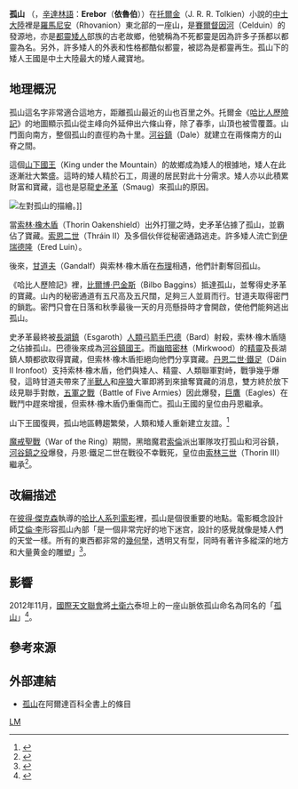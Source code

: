 {{NoteTA
|G1=LR
}}
{{Infobox Middle-earth place
|place=孤山<br>Lonely Mountain
|image=
|caption=孤山地圖。
|alias=依魯伯
|description=[[中土大陸|中土大陸]][[羅馬尼安|羅馬尼安]]東北部的一座山
|location=
|time=
|founder= 
|lord=[[都靈部族|都靈部族]]國王
|footnotes=
|books=《[[哈比人歷險記|哈比人歷險記]]》
}}
'''孤山''' （{{lang-en|'''Lonely Mountain'''}}，[[辛達林語|辛達林語]]：'''Erebor'''（'''依魯伯'''））在[[托爾金|托爾金]]（J. R. R. Tolkien）小說的[[中土大陸|中土大陸]]裡是[[羅馬尼安|羅馬尼安]]（Rhovanion）東北部的一座山，是[[賽爾督因河|賽爾督因河]]（Celduin）的發源地，亦是[[都靈_(中土大陸)|都靈]][[矮人_(中土大陸)|矮人]]部族的古老故鄉，他號稱為不死都靈是因為許多子孫都以都靈為名。另外，許多矮人的外表和性格都酷似都靈，被認為是都靈再生。孤山下的矮人王國是中土大陸最大的矮人藏寶地。

==地理概況==
孤山這名字非常適合這地方，距離孤山最近的山也百里之外。托爾金《[[哈比人歷險記|哈比人歷險記]]》的地圖顯示孤山從主峰向外延伸出六條山脊，除了春季，山頂也被雪覆蓋。山門面向南方，整個孤山的直徑約為十里。[[河谷鎮|河谷鎮]]（Dale）就建立在兩條南方的山脊之間。

這個[[山下國王|山下國王]]（King under the Mountain）的故鄉成為矮人的根據地，矮人在此逐漸壯大繁盛。這時的矮人精於石工，周邊的居民對此十分需求。矮人亦以此積累財富和寶藏，這也是惡龍[[史矛革|史矛革]]（Smaug）來孤山的原因。

[[File:LonelyMountain.jpg|左]]對孤山的描繪。]]

當[[索林·橡木盾|索林·橡木盾]]（Thorin Oakenshield）出外打獵之時，史矛革佔據了孤山，並霸佔了寶藏。[[索恩二世|索恩二世]]（Thráin II）及多個伙伴從秘密通路逃走。許多矮人流亡到[[伊瑞德隆|伊瑞德隆]]（Ered Luin）。

後來，[[甘道夫|甘道夫]]（Gandalf）與索林‧橡木盾在[[布理|布理]]相遇，他們計劃奪回孤山。

《哈比人歷險記》裡，[[比爾博·巴金斯|比爾博·巴金斯]]（Bilbo Baggins）抵達孤山，並奪得史矛革的寶藏。山內的秘密通道有五尺高及五尺闊，足夠三人並肩而行。甘道夫取得密門的鎖匙。密門只會在日落和秋季最後一天的月亮懸掛時才會開啟，使他們能夠逃出孤山。

史矛革最終被[[長湖鎮|長湖鎮]]（Esgaroth）[[人類_(中土大陸)|人類]][[弓箭手|弓箭手]][[巴德_(中土大陸)|巴德]]（Bard）射殺，索林‧橡木盾隨之佔據孤山。巴德後來成為[[河谷鎮國王列表|河谷鎮國王]]。而[[幽暗密林|幽暗密林]]（Mirkwood）的[[精靈_(中土大陸)|精靈]]及長湖鎮人類都欲取得寶藏，但索林‧橡木盾拒絕向他們分享寶藏。[[丹恩二世·鐵足|丹恩二世·鐵足]]（Dáin II Ironfoot）支持索林‧橡木盾，他們與矮人、精靈、人類聯軍對峙，戰爭幾乎爆發，這時甘道夫帶來了[[半獸人|半獸人]]和[[座狼|座狼]]大軍即將到來搶奪寶藏的消息，雙方終於放下歧見聯手對敵，[[五軍之戰|五軍之戰]]（Battle of Five Armies）因此爆發，[[巨鷹|巨鷹]]（Eagles）在戰鬥中趕來增援，但索林‧橡木盾仍重傷而亡。孤山王國的皇位由丹恩繼承。

山下王國復興，孤山地區轉趨繁榮，人類和矮人重新建立友誼。<ref>{{Cite book|title=哈比人|last=[[托爾金|托爾金]]|publisher=聯經|year=2014年1月初版第四刷|isbn=978-957-08-4103-9|location=臺北}}</ref>

[[魔戒聖戰|魔戒聖戰]]（War of the Ring）期間，黑暗魔君[[索倫_(魔戒)|索倫]]派出軍隊攻打孤山和河谷鎮，[[河谷鎮之役|河谷鎮之役]]爆發，丹恩‧鐵足二世在戰役不幸戰死，皇位由[[索林三世|索林三世]]（Thorin III）繼承<ref>{{Cite book|title=魔戒三部曲：王者再臨|last=托爾金|publisher=聯經|year=2012年12月|isbn=978-957-08-4102-2|location=臺北}}</ref>。 

==改編描述==
在[[彼得·傑克森|彼得·傑克森]]執導的[[哈比人系列電影|哈比人系列電影]]裡，孤山是個很重要的地點。電影概念設計師[[阿兰·李_(插画家)|艾倫·李]]形容孤山內部「是一個非常完好的地下迷宫，設計的感覺就像是矮人們的天堂一樣。所有的東西都非常的[[幾何學|幾何學]]，透明又有型，同時有著许多縱深的地方和大量黄金的雕塑」<ref>{{Cite web|url=https://107cine.com/stream/60074/|title=中土世界的落幕——彼得杰克逊摄像机下《霍比特人》的世界如何展现【独家】|accessdate=2018-11-19|date=2015-01-23|publisher=影视工业网|archive-date=2019-09-15|archive-url=https://web.archive.org/web/20190915050436/https://107cine.com/stream/60074/|dead-url=no}}</ref>。

==影響==
2012年11月，[[國際天文聯會|國際天文聯會]]將[[土衛六|土衛六]]泰坦上的一座山脈依孤山命名為同名的「[[孤山（土卫六）|孤山]]」<ref>{{cite web |author1=International Astronomical Union |title=Erebor Mons |url=https://planetarynames.wr.usgs.gov/Feature/15045?__fsk=-273561005 |publisher=Gazetteer of Planetary |accessdate=2018-06-05 |archive-date=2019-09-15 |archive-url=https://web.archive.org/web/20190915151847/https://planetarynames.wr.usgs.gov/Feature/15045?__fsk=-273561005 |dead-url=no }}</ref>。

==參考來源==
<references />

==外部連結==
* [http://www.glyphweb.com/arda/e/erebor.html 孤山]{{Wayback|url=http://www.glyphweb.com/arda/e/erebor.html |date=20180614161618 }}在阿爾達百科全書上的條目{{en}}

{{dwarves}}
{{Arda Mountains}}
{{Arda Realms Age3}}
{{哈比人歷險記}}

[[Category:中土大陸的地理|LM]]